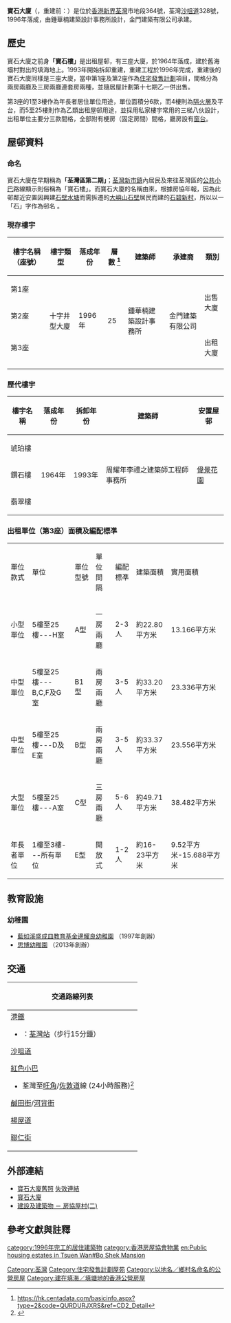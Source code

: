 {{NoteTA
|G1 = Unit
}}
{{coord|22.3684897|114.1174728|type:landmark_source:enwiki-googlemaplink|display=title}}
{{HKPublicHousing |
| authority = HKHS
| photo = Bo Shek Mansion.jpg
| phototitle = 
| district = 荃灣區
| address = [[荃灣|荃灣]][[沙咀道|沙咀道]]328號
| type = 3
| year = 1996年
| blocknumber = 3
| rentalflats = 269<br>（出租）<br>400<br>（出售）
| flatsize =  出租單位：<br>172.22-535.08 平方呎，約 16.00-49.71 m²<br>出售單位：<br>627-940 平方呎，約 58.25-87.33 
| household = 
| auth = 
| website =
}}

'''寶石大廈'''（{{lang-en|'''Bo Shek Mansion'''}}，重建前：{{lang-en|'''Bo Shek Dai Ha'''}}）是位於[[香港|香港]][[新界|新界]][[荃灣|荃灣]]市地段364號，荃灣[[沙咀道|沙咀道]]328號，1996年落成，由鍾華楠建築設計事務所設計，金門建築有限公司承建。

== 歷史 ==
寶石大廈之前身'''「寶石樓」'''是出租屋邨，有三座大廈，於1964年落成，建於舊海壩村對出的填海地上。1993年開始拆卸重建，重建工程於1996年完成，重建後的寶石大廈同樣是三座大廈，當中第1座及第2座作為[[住宅發售計劃|住宅發售計劃]]項目，間格分為兩房兩廳及三房兩廳連套房兩種，並隨居屋計劃第十七期乙一併出售。

第3座的1至3樓作為年長者居住單位用途，單位面積分6款，而4樓則為[[隔火層|隔火層]]及平台，而5至25樓則作為乙類出租屋邨用途，並採用私家樓宇常用的三梯八伙設計，出租單位主要分三款間格，全部附有梗房（固定房間）間格，廳房設有[[窗台|窗台]]。

==屋邨資料==

=== 命名 ===
寶石大廈在早期稱為'''「荃灣區第二期」'''；[[荃灣新市鎮|荃灣新市鎮]]內居民及來往荃灣區的[[公共小巴|公共小巴]]路線顯示則俗稱為「寶石樓」。而寶石大廈的名稱由來，根據房協年報，因為此邨鄰近安置因興建[[石壁水塘|石壁水塘]]而需拆遷的[[大嶼山|大嶼山]][[石壁_(香港)|石壁]]居民而建的[[石碧新村|石碧新村]]，所以以一「石」字作為邨名 。

=== 現存樓宇 ===
{| class="wikitable" style="text-align: center"
|-
! 樓宇名稱（座號）
!樓宇類型!! 落成年份 !! 層數 <ref>https://hk.centadata.com/basicinfo.aspx?type=2&code=QURDURJXRS&ref=CD2_Detail</ref> 
!建築師
!承建商
! 類別
|-
| 第1座 
| rowspan="3" |十字井型大廈|| rowspan="3" | 1996年 || rowspan="3" | 25  
| rowspan="3" |鍾華楠建築設計事務所
| rowspan="3" |金門建築有限公司|| rowspan="2" | 出售大廈
|-
| 第2座
|-
| 第3座 || 出租大廈
|-
|}

=== 歷代樓宇 ===
{| class="wikitable" style="text-align: center"
|-
! 樓宇名稱 !! 落成年份 !! 拆卸年份 
!建築師!! 安置屋邨
|-
| 琥珀樓 || rowspan="3" | 1964年 || rowspan="3" | 1993年 
| rowspan="3" |周耀年李禮之建築師工程師事務所
| rowspan="3" |[[偉景花園_(青衣)|偉景花園]]
|-
| 鑽石樓
|-
| 翡翠樓
|}

===出租單位（第3座）面積及編配標凖===

{| class="wikitable"
|單位款式||單位||單位型號||單位間隔||編配標凖||建築面積||實用面積
|-
|小型單位||5樓至25樓---H室||A型||一房兩廳||2-3人||約22.80平方米||13.166平方米
|-
|中型單位||5樓至25樓---B,C,F及G室||B1型||兩房兩廳||3-5人||約33.20平方米||23.336平方米
|-
|中型單位||5樓至25樓---D及E室||B型||兩房兩廳||3-5人||約33.37平方米||23.556平方米
|-
|大型單位||5樓至25樓---A室||C型||三房兩廳||5-6人||約49.71平方米||38.482平方米
|-
|年長者單位||1樓至3樓---所有單位||E型||開放式||1-2人||約16-23平方米||9.52平方米-15.688平方米
|}

== 教育設施 ==
=== 幼稚園 ===
*[http://www.alvseducationfund.org.hk/quanwan/home.php 藍如溪盛成皿教育基金邊耀良幼稚園] {{Wayback|url=http://www.alvseducationfund.org.hk/quanwan/home.php |date=20201126044720 }}（1997年創辦）
*[http://swindon.edu.hk 思博幼稚園] {{Wayback|url=http://swindon.edu.hk/ |date=20201028202228 }}（2013年創辦）

==交通==
{| class="mw-collapsible mw-collapsed wikitable" style="background:white; margin: 0 auto; width: auto;" 
! 交通路線列表
|-
|
;[[港鐵|港鐵]]
*{{港鐵路線標誌|TWL}}：[[荃灣站|荃灣站]]（步行15分鐘）

;[[沙咀道|沙咀道]]
{{九龍新界巴士簡單列表|30|31|33|33B|34|36|39A|43|43B|235|238M|243M|243P|848}}
{{過海隧道巴士簡單列表|930|930X|933}}
{{大嶼山巴士簡單列表|E31|E32A|N31}}
{{新界專線小巴簡單列表|83A|86|86A|89B|302|313|409}}
;[[香港公共小巴|紅色小巴]]
*荃灣至[[旺角|旺角]]/[[佐敦道|佐敦道]]線 (24小時服務)<ref>{{Cite web |url=http://www.16seats.net/chi/rmb/r_kn47.html |title=旺角朗豪坊　—　荃灣福來邨 |accessdate=2016-08-17 |archive-date=2016-09-03 |archive-url=https://web.archive.org/web/20160903183314/http://www.16seats.net/chi/rmb/r_kn47.html |dead-url=no }}</ref>

;[[鹹田街|鹹田街]]/[[河背街|河背街]]
{{新界專線小巴簡單列表|87|89|89A|89B|91|93|98|93A}}

;[[楊屋道|楊屋道]]
{{九龍新界巴士簡單列表|30X|33A|39A|41M|42M|49X|238M}}
{{過海隧道巴士簡單列表|930|930A|933|N930}}
{{大嶼山巴士簡單列表|R42}}
{{新界專線小巴簡單列表|84|87K|89B|95|99|409K}}

;[[聯仁街|聯仁街]]
{{九龍新界巴士簡單列表|32H|33|33B|38A|38B|39A|43B|238M|243M}}
{{過海隧道巴士簡單列表|930|930X|933}}
{{大嶼山巴士簡單列表|A31|NA31}}
{{新界專線小巴簡單列表|401}}
|}

== 外部連結 ==
*[http://media10.dropshots.com/photos/531863/20110320/124915.jpg 寶石大廈舊照] {{Wayback|url=http://media10.dropshots.com/photos/531863/20110320/124915.jpg |date=20160304132622 }}[[失效連結|失效連結]]
* [https://web.archive.org/web/20080618120954/http://www.hkhs.com/chi/business/16.asp?contentid=1&estid=16 寶石大廈]
* [http://www.hk-place.com/view.php?id=226 建設及建築物 － 房協屋村(二)]{{Wayback|url=http://www.hk-place.com/view.php?id=226 |date=20200202020608 }}

== 參考文獻與註釋 ==
{{reflist|2}}

{{荃灣區公共屋邨}}
{{荃灣區居屋屋苑}}
{{DEFAULTSORT: Bo Shek Dai Ha}}
[[Category:荃灣|Category:荃灣]]
[[Category:住宅發售計劃屋苑|Category:住宅發售計劃屋苑]]
[[Category:以地名／鄉村名命名的公營房屋|Category:以地名／鄉村名命名的公營房屋]]
[[Category:建在填海／填塘地的香港公營房屋|Category:建在填海／填塘地的香港公營房屋]]
[[category:1996年完工的居住建築物|category:1996年完工的居住建築物]]
[[category:香港房屋協會物業|category:香港房屋協會物業]]
[[en:Public_housing_estates_in_Tsuen_Wan#Bo_Shek_Mansion|en:Public housing estates in Tsuen Wan#Bo Shek Mansion]]